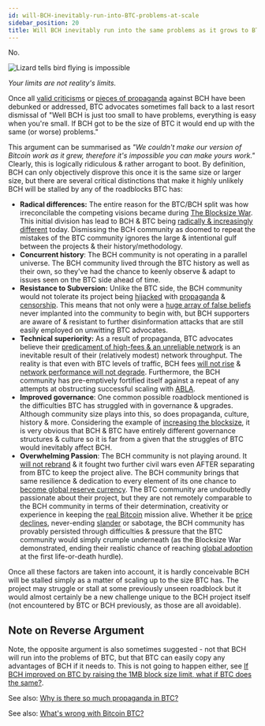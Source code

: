 ```yaml
---
id: will-BCH-inevitably-run-into-BTC-problems-at-scale
sidebar_position: 20
title: Will BCH inevitably run into the same problems as it grows to BTC size?
---
```



No.

<img src={flyingIsImpossibleUrl} alt="Lizard tells bird flying is impossible" height={450} width={450} />

_Your limits are not reality's limits._

Once all [valid criticisms](/faqs/BCH/why-not-bitcoin-cash) or [pieces of propaganda](/faqs/BCH-vs-BTC/why-is-there-so-much-propaganda-in-btc#notable-propaganda) against BCH have been debunked or addressed, BTC advocates sometimes fall back to a last resort dismissal of "Well BCH is just too small to have problems, everything is easy when you're small. If BCH got to be the size of BTC it would end up with the same (or worse) problems." 

This argument can be summarised as _"We couldn't make our version of Bitcoin work as it grew, therefore it's impossible you can make yours work."_ Clearly, this is logically ridiculous & rather arrogant to boot. By definition, BCH can only objectively disprove this once it is the same size or larger size, but there are several critical distinctions that make it highly unlikely BCH will be stalled by any of the roadblocks BTC has:

- **Radical differences:** The entire reason for the BTC/BCH split was how irreconcilable the competing visions became during [The Blocksize War](/start#episode-8-of-10-bitcoin-cash). This initial division has lead to BCH & BTC being [radically & increasingly different](/faqs/BCH-vs-BTC/is-bch-just-btc-with-larger-blocks) today. Dismissing the BCH community as doomed to repeat the mistakes of the BTC community ignores the large & intentional gulf between the projects & their history/methodology.
- **Concurrent history**: The BCH community is not operating in a parallel universe. The BCH community lived through the BTC history as well as their own, so they've had the chance to keenly observe & adapt to issues seen on the BTC side ahead of time.
- **Resistance to Subversion:** Unlike the BTC side, the BCH community would not tolerate its project being [hijacked](/faqs/Media/what-about-roger-vers-book-hijacking-bitcoin) with [propaganda](/faqs/BCH-vs-BTC/why-is-there-so-much-propaganda-in-btc) & [censorship](/faqs/BCH-vs-BTC/why-is-there-so-much-censorship-in-btc). This means that not only were a [huge array of false beliefs](/faqs/BCH-vs-BTC/why-is-there-so-much-propaganda-in-btc#notable-propaganda) never implanted into the community to begin with, but BCH supporters are aware of & resistant to further disinformation attacks that are still easily employed on unwitting BTC advocates.
- **Technical superiority:** As a result of propaganda, BTC advocates believe their [predicament of high-fees & an unreliable network](/faqs/BCH-vs-BTC/whats-wrong-with-bitcoin-btc) is an inevitable result of their (relatively modest) network throughput. The reality is that even with BTC levels of traffic, BCH fees [will not rise](/faqs/BCH/will-bch-fees-rise) & [network performance will not degrade](/faqs/Global-Reserve-Currency/can-BCH-technically-scale-to-global-reserve-currency). Furthermore, the BCH community has pre-emptively fortified itself against a repeat of any attempts at obstructing successful scaling with [ABLA](/faqs/BCH/what-is-the-maximum-bch-blocksize).
- **Improved governance**: One common possible roadblock mentioned is the difficulties BTC has struggled with in governance & upgrades. Although community size plays into this, so does propaganda, culture, history & more. Considering the example of [increasing the blocksize](/faqs/BCH-vs-BTC/what-if-btc-raises-block-size), it is very obvious that BCH & BTC have entirely different governance structures & culture so it is far from a given that the struggles of BTC would inevitably affect BCH.
- **Overwhelming Passion**: The BCH community is not playing around. It [will not rebrand](/faqs/BCH/will-bitcoin-cash-rebrand) & it fought two further civil wars even AFTER separating from BTC to keep the project alive. The BCH community brings that same resilience & dedication to every element of its one chance to [become global reserve currency](/faqs/Global-Reserve-Currency/what-do-you-mean-global-reserve-currency). The BTC community are undoubtedly passionate about their project, but they are not remotely comparable to the BCH community in terms of their determination, creativity or experience in keeping the [real Bitcoin](/faqs/BCH-vs-BTC/is-bch-the-real-bitcoin) mission alive. Whether it be [price declines](/faqs/BCH-vs-BTC/if-bch-is-so-great-why-is-the-price-low), never-ending [slander](/faqs/BCH-vs-BTC/why-do-btc-coiners-have-such-a-specific-vendetta-against-bch) or sabotage, the BCH community has provably persisted through difficulties & pressure that the BTC community would simply crumple underneath (as the Blocksize War demonstrated, ending their realistic chance of reaching [global adoption](/faqs/Global-Reserve-Currency/can-BCH-technically-scale-to-global-reserve-currency) at the first life-or-death hurdle).

Once all these factors are taken into account, it is hardly conceivable BCH will be stalled simply as a matter of scaling up to the size BTC has. The project may struggle or stall at some previously unseen roadblock but it would almost certainly be a new challenge unique to the BCH project itself (not encountered by BTC or BCH previously, as those are all avoidable).

## Note on Reverse Argument

Note, the opposite argument is also sometimes suggested - not that BCH will run into the problems of BTC, but that BTC can easily copy any advantages of BCH if it needs to. This is not going to happen either, see [If BCH improved on BTC by raising the 1MB block size limit, what if BTC does the same?](/faqs/BCH-vs-BTC/what-if-btc-raises-block-size).

See also: [Why is there so much propaganda in BTC?](/faqs/BCH-vs-BTC/why-is-there-so-much-propaganda-in-btc)

See also: [What's wrong with Bitcoin BTC?](/faqs/BCH-vs-BTC/whats-wrong-with-bitcoin-btc)

